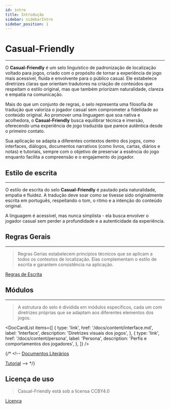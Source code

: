 ```yaml
---
id: intro
title: Introdução
sidebar: sidebarIntro
sidebar_position: 1
---
```


# Casual-Friendly

---

O **Casual-Friendly** é um selo linguístico de padronização de localização voltado para jogos, criado com o propósito de tornar a experiência de jogo mais acessível, fluida e envolvente para o público casual. Ele estabelece diretrizes claras que orientam tradutores na criação de conteúdos que respeitam o estilo original, mas que também priorizam naturalidade, clareza e empatia na comunicação.

Mais do que um conjunto de regras, o selo representa uma filosofia de tradução que valoriza o jogador casual sem comprometer a fidelidade ao conteúdo original. Ao promover uma linguagem que soa nativa e acolhedora, o **Casual-Friendly** busca equilibrar técnica e imersão, oferecendo uma experiência de jogo traduzida que parece autêntica desde o primeiro contato.

Sua aplicação se adapta a diferentes contextos dentro dos jogos, como interfaces, diálogos, documentos narrativos (como livros, cartas, diários e notas) e tutoriais, sempre com o objetivo de preservar a essência do jogo enquanto facilita a compreensão e o engajamento do jogador.

## Estilo de escrita

---

O estilo de escrita do selo **Casual-Friendly** é pautado pela naturalidade, empatia e fluidez. A tradução deve soar como se tivesse sido originalmente escrita em português, respeitando o tom, o ritmo e a intenção do conteúdo original.

A linguagem é acessível, mas nunca simplista - ela busca envolver o jogador casual sem perder a profundidade e a autenticidade da experiência.

## Regras Gerais

---

> Regras Gerias estabelecem princípios técnicos que se aplicam a todos os contextos de localização. Elas complementam o estilo de escrita e garantem consistência na aplicação.

[Regras de Escrita](./regras-de-escrita.md)

## Módulos

---

> A estrutura do selo é dividida em módulos específicos, cada um com diretrizes próprias que se adaptam aos diferentes elementos dos jogos.

<DocCardList items={[
  {
    type: 'link',
    href: '/docs/content/interface.md',
    label: 'Interface',
    description: 'Diretrizes visuais dos jogos',
  },
  {
    type: 'link',
    href: '/docs/content/persona',
    label: 'Persona',
    description: 'Perfis e comportamentos dos jogadores',
  },
]} />

{/* <!-- [Documentos Literários](#)

[Tutorial](#) --> */}

## Licença de uso
> Casual-Friendly está sob a licensa CCBY4.0

[Licença](./license.md)